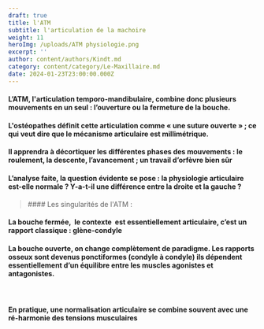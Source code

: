 ```yaml
---
draft: true
title: l'ATM
subtitle: l'articulation de la machoire
weight: 11
heroImg: /uploads/ATM physiologie.png
excerpt: ''
author: content/authors/Kindt.md
category: content/category/Le-Maxillaire.md
date: 2024-01-23T23:00:00.000Z
---
```


#### L’ATM, l'articulation temporo-mandibulaire, combine donc plusieurs mouvements en un seul : l’ouverture ou la fermeture de la bouche.

<Space height={15} />

#### L'ostéopathes définit cette articulation comme&#xA;« une suture ouverte » ; ce qui veut dire que le mécanisme&#xA;articulaire est millimétrique.

#### Il apprendra à décortiquer les différentes&#xA;phases des mouvements : le roulement, la descente, l’avancement ; un travail d’orfèvre bien sûr

<Space height={15} />

#### L’analyse faite, la question évidente se pose : la&#xA;physiologie articulaire est-elle normale ? Y-a-t-il une différence entre&#xA;la droite et la gauche ?

<Space height={15} />

<BlockQuote>
  #### Les singularités de l'ATM :
</BlockQuote>

<Space height={15} />

#### La bouche fermée,  le&#xA;contexte  est essentiellement&#xA;articulaire, c’est un rapport classique : glène-condyle

#### La bouche ouverte, on change complètement de paradigme. Les&#xA;rapports osseux sont devenus ponctiformes (condyle à condyle) ils dépendent&#xA;essentiellement d’un équilibre entre les muscles agonistes et&#xA;antagonistes.

####  

#### En pratique, une normalisation articulaire se combine&#xA;souvent avec une ré-harmonie des tensions musculaires
